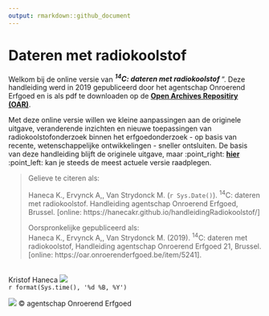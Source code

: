```yaml
---
output: rmarkdown::github_document
---
```


# Dateren met radiokoolstof

Welkom bij de online versie van ***^14^C: dateren met radiokoolstof*** ”. Deze handleiding werd in 2019 gepubliceerd door
het agentschap Onroerend Erfgoed en is als pdf te downloaden op de [**Open Archives Repositiry (OAR)**](https://oar.onroerenderfgoed.be/item/5241).

Met deze online versie willen we kleine aanpassingen aan de originele uitgave, veranderende inzichten en nieuwe toepassingen van radiokoolstofonderzoek binnen het erfgoedonderzoek - op basis van recente, wetenschappelijke ontwikkelingen - sneller ontsluiten. De basis van deze handleiding blijft de originele uitgave, maar :point_right: [**hier**](https://hanecakr.github.io/handleidingRadiokoolstof/) :point_left: kan je steeds de meest actuele versie raadplegen.

> Gelieve te citeren als:\
>
>Haneca K., Ervynck A,, Van Strydonck M. (`r Sys.Date()`). ^14^C: dateren met radiokoolstof. Handleiding agentschap Onroerend Erfgoed, Brussel. [online: https://hanecakr.github.io/handleidingRadiokoolstof/]
>
> Oorspronkelijke gepubliceerd als: <br/>
Haneca K., Ervynck A,, Van Strydonck M. (2019). ^14^C: dateren met radiokoolstof, Handleiding agentschap Onroerend Erfgoed 21, Brussel. [online: https://oar.onroerenderfgoed.be/item/5241].



 <br/>
 Kristof Haneca [![](https://orcid.org/sites/default/files/images/orcid_16x16.png)](https://orcid.org/0000-0002-7719-8305) <br/>
`r format(Sys.time(), '%d %B, %Y')`
<br/>


 ![](./figuren/figuur_readme.png)
 &copy; agentschap Onroerend Erfgoed